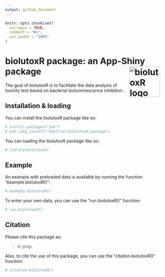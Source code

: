 ```yaml
---
output: github_document
---
```


<!-- README.md is generated from README.Rmd. Please edit that file -->

```r
knitr::opts_chunk$set(
  collapse = TRUE,
  comment = "#>",
  out.width = "100%"
)
```

# biolutoxR package: an App-Shiny package <img src="img/logo.png" alt="biolutoxR logo" width="100" align="right"/>

<!-- badges: start -->
<!-- badges: end -->

The goal of biolutoxR is to facilitate the data analysis of toxicity test based on bacterial bioluminescence inhibition .

## Installation & loading

You can install the biolutoxR package like so: 

```r
# install.packages("pak")
# pak::pkg_install("bbellier/biolutoxR_package")
```

You can loading the biolutoxR package like so: 

```r
# library(biolutoxR)
```


## Example

An example with preloaded data is available by running the function "example.biolutoxR()":
```r
# example.biolutoxR()
```

To enter your own data, you can use the "run.biolutoxR()" function:
```r
# run.biolutoxR()
```

## Citation

Please cite this package as:

> In prep.

Also, to cite the use of this package, you can use the "citation.biolutoxR()" function:
```r
# citation.biolutoxR()
```


